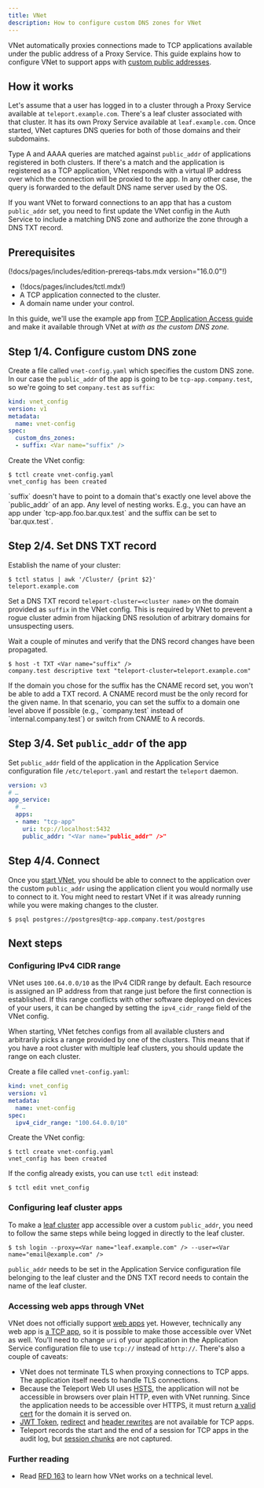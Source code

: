 ```yaml
---
title: VNet
description: How to configure custom DNS zones for VNet
---
```


VNet automatically proxies connections made to TCP applications available under the public address
of a Proxy Service. This guide explains how to configure VNet to support apps with [custom public
addresses](connecting-apps.mdx/#customize-public-address).

## How it works

Let's assume that a user has logged in to a cluster through a Proxy Service available at
`teleport.example.com`. There's a leaf cluster associated with that cluster. It has its own Proxy
Service available at `leaf.example.com`. Once started, VNet captures DNS queries for both of those
domains and their subdomains.

Type A and AAAA queries are matched against `public_addr` of applications registered in both
clusters. If there's a match and the application is registered as a TCP application, VNet responds
with a virtual IP address over which the connection will be proxied to the app. In any other
case, the query is forwarded to the default DNS name server used by the OS.

If you want VNet to forward connections to an app that has a custom `public_addr` set, you need
to first update the VNet config in the Auth Service to include a matching DNS zone and authorize the
zone through a DNS TXT record.

## Prerequisites

(!docs/pages/includes/edition-prereqs-tabs.mdx version="16.0.0"!)

- (!docs/pages/includes/tctl.mdx!)
- A TCP application connected to the cluster.
- A domain name under your control.

In this guide, we'll use the example app from [TCP Application Access guide](tcp.mdx) and make it
available through VNet at <Var name="public_addr" initial="tcp-app.company.test"/> with
<Var name="suffix" initial="company.test" /> as the custom DNS zone.

## Step 1/4. Configure custom DNS zone

Create a file called `vnet-config.yaml` which specifies the custom DNS zone. In our case the
`public_addr` of the app is going to be `tcp-app.company.test`, so we're going to set
`company.test` as `suffix`:

```yaml
kind: vnet_config
version: v1
metadata:
  name: vnet-config
spec:
  custom_dns_zones:
  - suffix: <Var name="suffix" />
```

Create the VNet config:

```code
$ tctl create vnet-config.yaml
vnet_config has been created
```

<Admonition type="note" title="Relationship between suffix and public_addr">
`suffix` doesn't have to point to a domain that's exactly one level above the `public_addr` of an
app. Any level of nesting works. E.g., you can have an app under `tcp-app.foo.bar.qux.test` and the
suffix can be set to `bar.qux.test`.
</Admonition>

## Step 2/4. Set DNS TXT record

Establish the name of your cluster:

```code
$ tctl status | awk '/Cluster/ {print $2}'
teleport.example.com
```

Set a DNS TXT record `teleport-cluster=<cluster name>` on the domain provided as `suffix` in the
VNet config. This is required by VNet to prevent a rogue cluster admin from hijacking DNS resolution
of arbitrary domains for unsuspecting users.

Wait a couple of minutes and verify that the DNS record changes have been propagated.

```code
$ host -t TXT <Var name="suffix" />
company.test descriptive text "teleport-cluster=teleport.example.com"
```

<Admonition type="note" title="DNS TXT and CNAME records">
If the domain you chose for the suffix has the CNAME record set, you won't be able to add a TXT
record. A CNAME record must be the only record for the given name. In that scenario, you can set the
suffix to a domain one level above if possible (e.g., `company.test` instead of
`internal.company.test`) or switch from CNAME to A records.
</Admonition>

## Step 3/4. Set `public_addr` of the app

Set `public_addr` field of the application in the Application Service configuration file
`/etc/teleport.yaml` and restart the `teleport` daemon.

```yaml
version: v3
# …
app_service:
  # …
  apps:
  - name: "tcp-app"
    uri: tcp://localhost:5432
    public_addr: "<Var name="public_addr" />"
```

## Step 4/4. Connect

Once you [start VNet](../../connect-your-client/vnet.mdx), you should be able to connect to the
application over the custom `public_addr` using the application client you would normally use to
connect to it. You might need to restart VNet if it was already running while you were making
changes to the cluster.

```code
$ psql postgres://postgres@tcp-app.company.test/postgres
```

## Next steps

### Configuring IPv4 CIDR range

VNet uses `100.64.0.0/10` as the IPv4 CIDR range by default. Each resource is assigned an IP address
from that range just before the first connection is established. If this range conflicts with other
software deployed on devices of your users, it can be changed by setting the `ipv4_cidr_range` field
of the VNet config.

When starting, VNet fetches configs from all available clusters and arbitrarily picks a range
provided by one of the clusters. This means that if you have a root cluster with multiple leaf
clusters, you should update the range on each cluster.

Create a file called `vnet-config.yaml`:

```yaml
kind: vnet_config
version: v1
metadata:
  name: vnet-config
spec:
  ipv4_cidr_range: "100.64.0.0/10"
```

Create the VNet config:

```code
$ tctl create vnet-config.yaml
vnet_config has been created
```

If the config already exists, you can use `tctl edit` instead:

```
$ tctl edit vnet_config
```

### Configuring leaf cluster apps

To make a [leaf cluster](../../management/admin/trustedclusters.mdx) app accessible over a custom
`public_addr`, you need to follow the same steps while being logged in directly to the leaf cluster.

```code
$ tsh login --proxy=<Var name="leaf.example.com" /> --user=<Var name="email@example.com" />
```

`public_addr` needs to be set in the Application Service configuration file belonging to the leaf
cluster and the DNS TXT record needs to contain the name of the leaf cluster.

### Accessing web apps through VNet

VNet does not officially support [web apps](connecting-apps.mdx) yet. However, technically any web
app is [a TCP app](tcp.mdx), so it is possible to make those accessible over VNet as well. You'll
need to change `uri` of your application in the Application Service configuration file to use
`tcp://` instead of `http://`. There's also a couple of caveats:

- VNet does not terminate TLS when proxying connections to TCP apps. The application itself needs to
  handle TLS connections.
- Because the Teleport Web UI uses [HSTS](https://developer.mozilla.org/en-US/docs/Web/HTTP/Headers/Strict-Transport-Security),
  the application will not be accessible in browsers over plain HTTP, even with VNet running. Since
  the application needs to be accessible over HTTPS, it must return [a valid cert](connecting-apps.mdx#tls-requirements)
  for the domain it is served on.
- [JWT Token](../jwt/introduction.mdx), [redirect](connecting-apps.mdx#rewrite-redirect) and
  [header rewrites](connecting-apps.mdx#header-passthrough) are not available for TCP apps.
- Teleport records the start and the end of a session for TCP apps in the audit log, but [session
  chunks](../../architecture/session-recording.mdx#app-sessions) are not captured.

### Further reading

- Read [RFD 163](https://github.com/gravitational/teleport/blob/master/rfd/0163-vnet.md) to learn how VNet works on a technical level.
